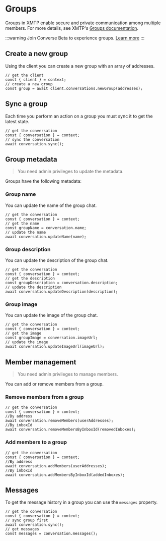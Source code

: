 # Groups

Groups in XMTP enable secure and private communication among multiple members. For more details, see XMTP's [Groups documentation](https://xmtp.org/docs/build/group-chat).

:::warning
Join Converse Beta to experience groups. [Learn more](https://paragraph.xyz/@ephemera/converse)
:::

## Create a new group

Using the client you can create a new group with an array of addresses.

```tsx
// get the client
const { client } = context;
// create a new group
const group = await client.conversations.newGroup(addresses);
```

## Sync a group

Each time you perform an action on a group you must sync it to get the latest state.

```tsx
// get the conversation
const { conversation } = context;
// sync the conversation
await conversation.sync();
```

## Group metadata

> You need admin privileges to update the metadata.

Groups have the following metadata:

### Group name

You can update the name of the group chat.

```tsx
// get the conversation
const { conversation } = context;
// get the name
const groupName = conversation.name;
// update the name
await conversation.updateName(name);
```

### Group description

You can update the description of the group chat.

```tsx
// get the conversation
const { conversation } = context;
// get the description
const groupDescription = conversation.description;
// update the description
await conversation.updateDescription(description);
```

### Group image

You can update the image of the group chat.

```tsx
// get the conversation
const { conversation } = context;
// get the image
const groupImage = conversation.imageUrl;
// update the image
await conversation.updateImageUrl(imageUrl);
```

## Member management

> You need admin privileges to manage members.

You can add or remove members from a group.

### Remove members from a group

```tsx
// get the conversation
const { conversation } = context;
//By address
await conversation.removeMembers(userAddresses);
//By inboxId
await conversation.removeMembersByInboxId(removedInboxes);
```

### Add members to a group

```tsx
// get the conversation
const { conversation } = context;
//By address
await conversation.addMembers(userAddresses);
//By inboxId
await conversation.addMembersByInboxId(addedInboxes);
```

## Messages

To get the message history in a group you can use the `messages` property.

```tsx
// get the conversation
const { conversation } = context;
// sync group first
await conversation.sync();
// get messages
const messages = conversation.messages();
```
